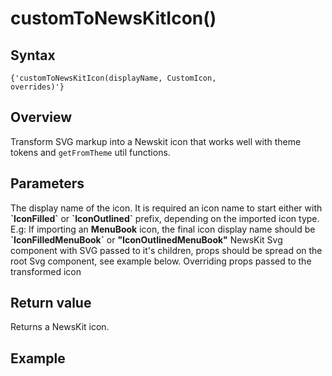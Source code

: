 

# customToNewsKitIcon()

## Syntax

<Code>{'customToNewsKitIcon(displayName, CustomIcon, overrides)'}</Code>

## Overview

Transform SVG markup into a Newskit icon that works well with theme tokens and `getFromTheme` util functions.

## Parameters

<LegacyBlock marginTop='sizing040'>
  <Prop name='displayName' type='string' required>
    The display name of the icon. It is required an icon name to start either with <b>`IconFilled`</b> or <b>`IconOutlined`</b> prefix, depending on the imported icon type. <br/>
    E.g: If importing an <b>MenuBook</b> icon, the final icon display name should be <b>`IconFilledMenuBook`</b> or <b>"IconOutlinedMenuBook"</b>
  </Prop>
  <Prop name='CustomIcon' type="React.ComponentType<SvgProps>" required>
    NewsKit Svg component with SVG passed to it's children, props should be spread on the root Svg component, see example below. 
  </Prop>
  <Prop name='overrides' type='SvgProps["overrides"]'>
    <Link href="/components/icons#props">Overriding props</Link> passed to the transformed icon
  </Prop>
</LegacyBlock>

## Return value

Returns a NewsKit icon.

## Example

<CodeFromFile path="examples/utils/custom-to-newskit-icon.tsx"/>
